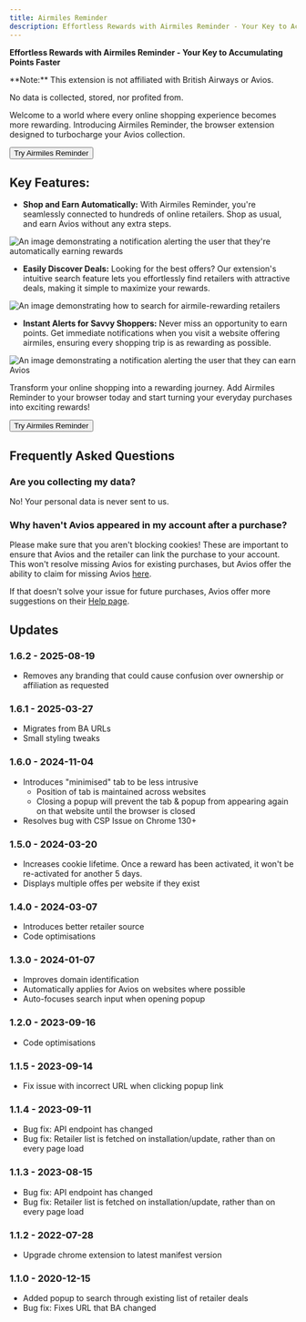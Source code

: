```yaml
---
title: Airmiles Reminder
description: Effortless Rewards with Airmiles Reminder - Your Key to Accumulating Points Faster
---
```


**Effortless Rewards with Airmiles Reminder - Your Key to Accumulating Points Faster**

<Alert type="info">
  **Note:** This extension is not affiliated with British Airways or Avios.

  No data is collected, stored, nor profited from.
</Alert>

Welcome to a world where every online shopping experience becomes more rewarding. Introducing Airmiles Reminder, the browser extension designed to turbocharge your Avios collection.

<Button center className="mx-auto" href="https://chromewebstore.google.com/detail/avios-reminder/lkcogehgaekpbdgbhalkdijfdbgliecl">Try Airmiles Reminder</Button>

## Key Features:

* **Shop and Earn Automatically:** With Airmiles Reminder, you're seamlessly connected to hundreds of online retailers. Shop as usual, and earn Avios without any extra steps.

<Image alt="An image demonstrating a notification alerting the user that they're automatically earning rewards" height={280} src="/apps/airmiles-reminder/screenshot-1.png" width={440} />

* **Easily Discover Deals:** Looking for the best offers? Our extension's intuitive search feature lets you effortlessly find retailers with attractive deals, making it simple to maximize your rewards.

<Image alt="An image demonstrating how to search for airmile-rewarding retailers" height={280} src="/apps/airmiles-reminder/screenshot-3.png" width={440} />

* **Instant Alerts for Savvy Shoppers:** Never miss an opportunity to earn points. Get immediate notifications when you visit a website offering airmiles, ensuring every shopping trip is as rewarding as possible.

<Image alt="An image demonstrating a notification alerting the user that they can earn Avios" height={280} src="/apps/airmiles-reminder/screenshot-2.png" width={440} />

Transform your online shopping into a rewarding journey. Add Airmiles Reminder to your browser today and start turning your everyday purchases into exciting rewards!

<Button className="mx-auto" center href="https://chromewebstore.google.com/detail/avios-reminder/lkcogehgaekpbdgbhalkdijfdbgliecl">Try Airmiles Reminder</Button>


## Frequently Asked Questions

### Are you collecting my data?

No! Your personal data is never sent to us.

### Why haven't Avios appeared in my account after a purchase?

Please make sure that you aren't blocking cookies! These are important to ensure that Avios and the retailer can link the purchase to your account. This won't resolve missing Avios for existing purchases, but Avios offer the ability to claim for missing Avios [here](https://shopping.ba.com/my-account/missing-avios/).

If that doesn't solve your issue for future purchases, Avios offer more suggestions on their [Help page](https://www.avios.com/en-GB/help).

## Updates

### 1.6.2 - 2025-08-19

-   Removes any branding that could cause confusion over ownership or affiliation as requested

### 1.6.1 - 2025-03-27

* Migrates from BA URLs
* Small styling tweaks

### 1.6.0 - 2024-11-04

* Introduces "minimised" tab to be less intrusive
  * Position of tab is maintained across websites
  * Closing a popup will prevent the tab & popup from appearing again on that website until the browser is closed
* Resolves bug with CSP Issue on Chrome 130+

### 1.5.0 - 2024-03-20

* Increases cookie lifetime. Once a reward has been activated, it won't be re-activated for another 5 days.
* Displays multiple offes per website if they exist

### 1.4.0 - 2024-03-07

* Introduces better retailer source
* Code optimisations

### 1.3.0 - 2024-01-07

* Improves domain identification
* Automatically applies for Avios on websites where possible
* Auto-focuses search input when opening popup

### 1.2.0 - 2023-09-16

* Code optimisations

### 1.1.5 - 2023-09-14

* Fix issue with incorrect URL when clicking popup link

### 1.1.4 - 2023-09-11

* Bug fix: API endpoint has changed
* Bug fix: Retailer list is fetched on installation/update, rather than on every page load



### 1.1.3 - 2023-08-15

* Bug fix: API endpoint has changed
* Bug fix: Retailer list is fetched on installation/update, rather than on every page load


### 1.1.2 - 2022-07-28

* Upgrade chrome extension to latest manifest version

### 1.1.0 - 2020-12-15

* Added popup to search through existing list of retailer deals
* Bug fix: Fixes URL that BA changed
